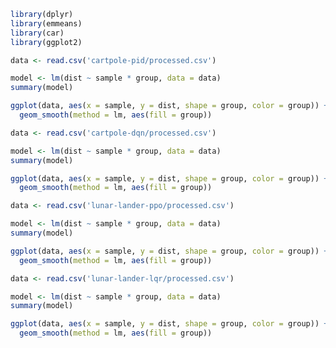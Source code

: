 ```r
library(dplyr)
library(emmeans)
library(car)
library(ggplot2)
```

```r
data <- read.csv('cartpole-pid/processed.csv')

model <- lm(dist ~ sample * group, data = data)
summary(model)
```
```r
ggplot(data, aes(x = sample, y = dist, shape = group, color = group)) + geom_point() +
  geom_smooth(method = lm, aes(fill = group))
```

```r
data <- read.csv('cartpole-dqn/processed.csv')

model <- lm(dist ~ sample * group, data = data)
summary(model)
```

```r
ggplot(data, aes(x = sample, y = dist, shape = group, color = group)) + geom_point() +
  geom_smooth(method = lm, aes(fill = group))
```


```r
data <- read.csv('lunar-lander-ppo/processed.csv')

model <- lm(dist ~ sample * group, data = data)
summary(model)
```

```r
ggplot(data, aes(x = sample, y = dist, shape = group, color = group)) + geom_point() +
  geom_smooth(method = lm, aes(fill = group))
```

```r
data <- read.csv('lunar-lander-lqr/processed.csv')

model <- lm(dist ~ sample * group, data = data)
summary(model)
```

```r
ggplot(data, aes(x = sample, y = dist, shape = group, color = group)) + geom_point() +
  geom_smooth(method = lm, aes(fill = group))
```

